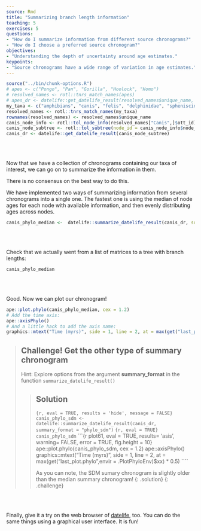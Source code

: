 ```yaml
---
source: Rmd
title: "Summarizing branch length information"
teaching: 5
exercises: 5
questions:
- "How do I summarize information from different source chronograms?"
- "How do I choose a preferred source chronogram?"
objectives:
- "Understanding the depth of uncertainty around age estimates."
keypoints:
- "Source chronograms have a wide range of variation in age estimates."
---
```

```r
source("../bin/chunk-options.R")
# apes <- c("Pongo", "Pan", "Gorilla", "Hoolock", "Homo")
# resolved_names <- rotl::tnrs_match_names(apes)
# apes_dr <- datelife::get_datelife_result(resolved_names$unique_name, get_spp_from_taxon = TRUE)
my_taxa <- c("amphibians", "canis", "felis", "delphinidae", "spheniscidae")
resolved_names <- rotl::tnrs_match_names(my_taxa)
rownames(resolved_names) <- resolved_names$unique_name
canis_node_info <- rotl::tol_node_info(resolved_names["Canis",]$ott_id)
canis_node_subtree <- rotl::tol_subtree(node_id = canis_node_info$node_id, label = "name")
canis_dr <- datelife::get_datelife_result(canis_node_subtree)
```

<br/>
<br/>

Now that we have a collection of chronograms containing our taxa of interest, we can go on to summarize the information in them.

There is no consensus on the best way to do this.

We have implemented two ways of summarizing information from several chronograms into a single one.
The fastest one is using the median of node ages for each node with available information, and then evenly distributing ages across nodes.

```r
canis_phylo_median <-  datelife::summarize_datelife_result(canis_dr, summary_format = "phylo_median")
```

<br/>
<br/>

Check that we actually went from a list of matrices to a tree with branch lengths:
```r
canis_phylo_median
````

<br/>
<br/>

Good. Now we can plot our chronogram!

```r
ape::plot.phylo(canis_phylo_median, cex = 1.2)
# Add the time axis:
ape::axisPhylo()
# And a little hack to add the axis name:
graphics::mtext("Time (myrs)", side = 1, line = 2, at = max(get("last_plot.phylo",envir = .PlotPhyloEnv)$xx) * 0.5)
````

> ## Challenge! Get the other type of summary chronogram
>
> Hint: Explore options from the argument **summary_format** in the function `summarize_datelife_result()`
>
> >
> > ## Solution
> > ```{r, eval = TRUE, results = 'hide', message = FALSE}
> > canis_phylo_sdm <-  datelife::summarize_datelife_result(canis_dr, summary_format = "phylo_sdm")
> > ```
> > ```{r, eval = TRUE}
> > canis_phylo_sdm
> > ```
> > ```{r plot61, eval = TRUE, results= 'asis', warning= FALSE, error = TRUE, fig.height = 10}
> > ape::plot.phylo(canis_phylo_sdm, cex = 1.2)
> > ape::axisPhylo()
> > graphics::mtext("Time (myrs)", side = 1, line = 2, at = max(get("last_plot.phylo",envir = .PlotPhyloEnv)$xx) * 0.5)
> > ````
> >
> > As you can note, the SDM sumary chronogram is slightly older than the median summary chronogram!
> {: .solution}
{: .challenge}

<br/>
<br/>

Finally, give it a try on the web browser of [datelife](http://datelife.org/query/), too.
You can do the same things using a graphical user interface. It is fun!

<br/>
<br/>
